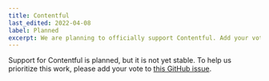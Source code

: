```yaml
---
title: Contentful
last_edited: 2022-04-08
label: Planned
excerpt: We are planning to officially support Contentful. Add your vote to help us prioritize the work.
---
```


Support for Contentful is planned, but it is not yet stable. To help us prioritize this work, please add your vote to [this GitHub issue](https://github.com/contentlayerdev/contentlayer/issues/173).
